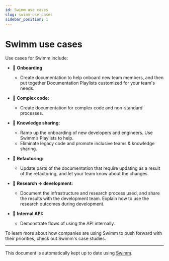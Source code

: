 ```yaml
---
id: Swimm use cases
slug: swimm-use-cases
sidebar_position: 1
---
```



# Swimm use cases

Use cases for Swimm include:

- :ocean: **Onboarding**

  - Create documentation to help onboard new team members, and then put together <Link to="https://swimm.io/blog/documentation-playlists/">Documentation Playlists</Link> customized for your team's needs.

- :ocean: **Complex code:**

  - Create documentation for complex code and non-standard processes.

- :ocean: **Knowledge sharing:**

  - Ramp up the onboarding of new developers and engineers. Use Swimm’s Playlists to help.
  - Eliminate legacy code and promote inclusive teams & knowledge sharing.

- :ocean: **Refactoring:**

  - Update parts of the documentation that require updating as a result of the refactoring, and let your team know about the changes.

- :ocean: **Research → development:**

  - Document the infrastructure and research process used, and share the results with the development team. Explain how to use the research outcomes during development.

- :ocean: **Internal API:**

  - Demonstrate flows of using the API internally.

To learn more about how companies are using Swimm to push forward with their priorities, check out <Link to="https://swimm.io/case-studies/">Swimm's case studies</Link>.

---

This document is automatically kept up to date using [Swimm](https://swimm.io).
